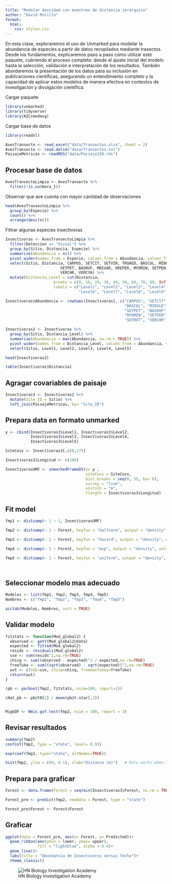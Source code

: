 ---
title: "Modelar densidad con muestreo de distancia jerárquico"
author: "David Murillo"
format:
  html:
    css: styles.css
---

En esta clase, exploraremos el uso de Unmarked para modelar la abundancia de especies a partir de datos recopilados mediante trasectos. Desde los fundamentos, explicaremos paso a paso cómo utilizar este paquete, cubriendo el proceso completo: desde el ajuste inicial del modelo hasta la selección, validación e interpretación de los resultados. También abordaremos la presentación de los datos para su inclusión en publicaciones científicas, asegurando un entendimiento completo y la capacidad de aplicar estos modelos de manera efectiva en contextos de investigación y divulgación científica.

Cargar paquete

```{r, warning=FALSE, message=FALSE}
library(unmarked)
library(tidyverse)
library(AICcmodavg)
```

Cargar base de datos

```{r}
library(readxl)

AvesTransecto <- read_excel("data/Transectos.xlsx", sheet = 2)
AvesTransecto <- read.delim("data/Transectos.txt")
PaisajeMetricas <- readRDS("data/Paisaje250.rds")
```

::: panel-tabset
## Procesar base de datos

```{r}
AvesTransectoLimpia <- AvesTransecto %>% 
  filter(!is.na(Hora_I))
```

Observar que ave cuenta con mayor cantidad de observaciones

```{r}
head(AvesTransectoLimpia %>% 
  group_by(Especie) %>% 
  count() %>% 
  arrange(desc(n)))
```

Filtrar algunas especies insectivoras

```{r}
Insectivoras <- AvesTransectoLimpia %>%
  filter(Deteccion == "Visual") %>% 
  group_by(Sitio, Distancia, Especie) %>% 
  summarise(Abundancia = n()) %>% 
  pivot_wider(names_from = Especie, values_from = Abundancia, values_fill = 0) %>% 
  select(Sitio, Distancia, CARPUS, SETCIT, SETVIR, TROAED, BASCUL, MIOOLE,
                        SETPET, BASRUF, MNIVAR, OREPER, MYOMIN, SETPEN, SETRUT,
                        VERCHR, VERCYA) %>% 
  mutate(Distancia_Level = cut(Distancia, 
                     breaks = c(0, 10, 20, 30, 40, 50, 60, 70, 80, Inf), 
                     labels = c("Level1", "Level2", "Level3", "Level4", "Level5",
                                "Level6", "Level7", "Level8", "Level9"))) 

Insectivoras$Abundancia <- rowSums(Insectivoras[, c("CARPUS", "SETCIT", "SETVIR", "TROAED",
                                                    "BASCUL", "MIOOLE",
                                                    "SETPET", "BASRUF", "MNIVAR", "OREPER",
                                                    "MYOMIN", "SETPEN",
                                                    "SETRUT", "VERCHR", "VERCYA")])

Insectivoras2 <- Insectivoras %>% 
  group_by(Sitio, Distancia_Level) %>% 
  summarise(Abundancia = max(Abundancia, na.rm = TRUE)) %>% 
  pivot_wider(names_from = Distancia_Level, values_from = Abundancia, values_fill = 0) %>% 
  select(Sitio, Level1, Level2, Level3, Level4, Level5)

head(Insectivoras2)

table(Insectivoras$Distancia)
```

## Agragar covariables de paisaje

```{r}
Insectivoras3 <- Insectivoras2 %>% 
  mutate(Site_ID = Sitio) %>% 
  left_join(PaisajeMetricas, by= "Site_ID")
```

## Prepara data en formato unmarked

```{r}
y <- cbind(Insectivoras3$Level1, Insectivoras3$Level2,
           Insectivoras3$Level3, Insectivoras3$Level4,
           Insectivoras3$Level5)

SiteCovs <- Insectivoras3[,c(8,17)]

Insectivoras3$Longitud <- c(100)

InsectivorasUMF <- unmarkedFrameDS(y= y ,
                                   siteCovs = SiteCovs,
                                   dist.breaks = seq(0, 35, by= 6),
                                   survey = "line",
                                   unitsIn = "m",
                                   tlength = Insectivoras3$Longitud)
```

## Fit model

```{r}
fmp1 <- distsamp(~ 1 ~ 1, InsectivorasUMF)

fmp2 <- distsamp(~ 1 ~ Forest, keyfun = "halfnorm", output = "density", unitsOut = "ha",  InsectivorasUMF)

fmp3 <- distsamp(~ 1 ~ Forest, keyfun = "hazard", output = "density", unitsOut = "ha", InsectivorasUMF)

fmp4 <- distsamp(~ 1 ~ Forest, keyfun = "exp", output = "density", unitsOut = "ha", InsectivorasUMF)

fmp5 <- distsamp(~ 1 ~ Forest, keyfun = "uniform", output = "density", unitsOut = "ha", InsectivorasUMF)




```

## Seleccionar modelo mas adecuado

```{r}
Modelos <- list(fmp1, fmp2, fmp3, fmp4, fmp5)
Nombres <- c("fmp1", "fmp2", "fmp3", "fmp4", "fmp5")

aictab(Modelos, Nombres, sort = TRUE)

```

## Validar modelo

```{r, warning=FALSE, message=FALSE}

fitstats <- function(Mod_global2) {
  observed <- getY(Mod_global2@data)
  expected <- fitted(Mod_global2)
  resids <- residuals(Mod_global2)
  sse <- sum(resids^2,na.rm=TRUE)
  chisq <- sum((observed - expected)^2 / expected,na.rm=TRUE)
  freeTuke <- sum((sqrt(observed) - sqrt(expected))^2,na.rm=TRUE)
  out <- c(SSE=sse, Chisq=chisq, freemanTukey=freeTuke)
  return(out)
}

(pb <- parboot(fmp2, fitstats, nsim=100, report=1))

cHat_pb <- pb@t0[2] / mean(pb@t.star[,2])


MigGOF <- Nmix.gof.test(fmp2, nsim = 100, report = 3)
```

## Revisar resultados

```{r}
summary(fmp2)
confint(fmp2, type = "state", level= 0.95)

exp(coef(fmp2, type="state", altNames=TRUE))

hist(fmp2, ylim = c(0, 0.1), xlab="Distance (m)")	# Only works when there are no det covars
```

## Prepara para graficar

```{r}
Forest <- data.frame(Forest = seq(min(Insectivoras3$Forest, na.rm = TRUE), max(Insectivoras3$Forest, na.rm = TRUE), length.out = 100))

Forest_pre <- predict(fmp2, newdata = Forest, type = "state")

Forest_pre$Forest <- Forest$Forest
```

## Graficar

```{r}
ggplot(data = Forest_pre, aes(x= Forest, y= Predicted))+
  geom_ribbon(aes(ymin = lower, ymax= upper),
              fill = "lightblue", alpha = 0.4)+
  geom_line()+
  labs(title = "Abundancia de Insectivoros versus fecha")+
  theme_classic()
```
:::

![HN Biology Investigation Academy](HN%20Cursos%20publicidad/HN%20Biology%20Inv%20large.jpg)

